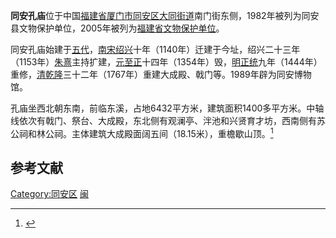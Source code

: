 {{coord|24|44|02|N|118|09|06|E|display=title|scale:10000}}
{{文物保护单位
| 级别 = 省级
| 省区市 = 福建省
| 名称 = 同安孔庙
| 图片 = 
| 所在 = [[厦门市|厦门市]][[同安区|同安区]]
| 分类 = 古建筑
| 时代 = 清
| 编号 = 第六批
| 登录 = 2005年5月11日
}}

'''同安孔庙'''位于中国[[福建省|福建省]][[厦门市|厦门市]][[同安区|同安区]][[大同街道_(厦门市)|大同街道]]南门街东侧，1982年被列为同安县文物保护单位，2005年被列为[[福建省文物保护单位|福建省文物保护单位]]。

同安孔庙始建于[[五代|五代]]，[[南宋|南宋]][[绍兴_(年号)|绍兴]]十年（1140年）迁建于今址，绍兴二十三年（1153年）[[朱熹|朱熹]]主持扩建，[[元朝|元]][[至正|至正]]十四年（1354年）毁，[[明朝|明]][[正统_(年号)|正统]]九年（1444年）重修，[[清朝|清]][[乾隆|乾隆]]三十二年（1767年）重建大成殿、戟门等。1989年辟为同安博物馆。

孔庙坐西北朝东南，前临东溪，占地6432平方米，建筑面积1400多平方米。中轴线依次有戟门、祭台、大成殿，东北侧有观澜亭、泮池和兴贤育才坊，西南侧有苏公祠和林公祠。主体建筑大成殿面阔五间（18.15米），重檐歇山顶。<ref>{{Cite web|title=同安孔庙|publisher=厦门市文化局|url=http://www.xmculture.gov.cn/zfxxgk/zfxxgkml/gzdt/xxgk_whyc/200810/t20081020_10876.htm}}{{dead link|date=2017年12月 |bot=InternetArchiveBot |fix-attempted=yes }}</ref>

{{Gallery
|title=
|footer=
|width=240
|height=
|lines=1
|File:Tongan Kongmiao 20120228-01.jpg|兴贤育才坊、泮池和观澜亭
|File:Tongan Kongmiao 20120228-03.jpg|大成门
|File:Tongan Kongmiao 20120228-09.jpg|大成殿
|File:Tongan Kongmiao 20120228-14.jpg|大成殿内
|File:Tongan Kongmiao 20120228-18.jpg|苏公祠
|File:Tongan Kongmiao 20120228-22.jpg|林希元祠堂
|File:Tongan Kongmiao 20120228-21.jpg|石经幢
|File:Tongan Kongmiao 20120228-24.jpg|石像生
|File:Tongan Kongmiao 20120228-35.jpg|石像生
}}

==参考文献==
{{commonscat|Tong'an Confucian Temple}}
{{reflist}}
{{厦门市境内的福建省文物保护单位}}
{{DEFAULTSORT:tong}}
[[Category:同安区|Category:同安区]]
[[Category:福建孔庙|闽]]